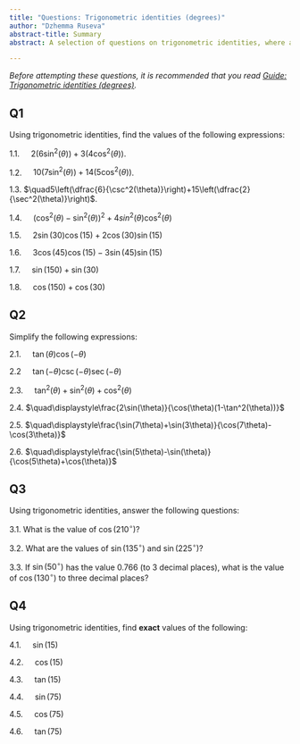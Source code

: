 ```yaml
---
title: "Questions: Trigonometric identities (degrees)"
author: "Dzhemma Ruseva"
abstract-title: Summary
abstract: A selection of questions on trigonometric identities, where angles are measured in degrees.

---
```


*Before attempting these questions, it is recommended that you read [Guide: Trigonometric identities (degrees)](../studyguides/trigonometricidentities-degrees.qmd).*


## Q1 {-}

Using trigonometric identities, find the values of the following expressions:

1.1.  $\quad2(6\sin^2(\theta))+3(4\cos^2(\theta))$.

1.2.  $\quad10(7\sin^2(\theta))+14(5\cos^2(\theta))$.

1.3.  $\quad5\left(\dfrac{6}{\csc^2(\theta)}\right)+15\left(\dfrac{2}{\sec^2(\theta)}\right)$.

1.4.  $\quad(\cos^2(\theta)-\sin^2(\theta))^2 + 4sin^2(\theta)\cos^2(\theta)$

<!-- 1.5.  $\quad7\cos(90-\theta)\sin(\theta)+7\sin(90-\theta)\cos(\theta)$ -->

<!-- 1.6.  $\quad6\sin(\theta+2\pi)\sin(\theta+4\pi)+6\cos(\theta-2\pi)\cos(\theta-4\pi)$ -->

1.5.  $\quad2\sin(30)\cos(15)+2\cos(30)\sin(15)$

1.6.  $\quad3\cos(45)\cos(15)-3\sin(45)\sin(15)$

1.7.  $\quad\sin(150)+\sin(30)$

1.8. $\quad\cos(150)+\cos(30)$


## Q2 {-}

Simplify the following expressions:

2.1. $\quad\tan(\theta)\cos(-\theta)$

2.2  $\quad\tan(-\theta)\csc(-\theta)\sec(-\theta)$

2.3. $\quad\tan^2(\theta)+\sin^2(\theta)+\cos^2(\theta)$

2.4. $\quad\displaystyle\frac{2\sin(\theta)}{\cos(\theta)(1-\tan^2(\theta))}$

<!-- 2.5. $\quad\sin(90+\theta)-\sin(90-\theta)$ -->

2.5. $\quad\displaystyle\frac{\sin(7\theta)+\sin(3\theta)}{\cos(7\theta)-\cos(3\theta)}$

2.6. $\quad\displaystyle\frac{\sin(5\theta)-\sin(\theta)}{\cos(5\theta)+\cos(\theta)}$
 
## Q3 {-}

Using trigonometric identities, answer the following questions:

3.1. What is the value of $\cos(210^\circ)$?

3.2. What are the values of $\sin(135^\circ)$ and $\sin(225^\circ)$?

3.3. If $\sin(50^\circ)$ has the value $0.766$ (to $3$ decimal places), what is the value of $\cos(130^\circ)$ to three decimal places?

## Q4 {-}

Using trigonometric identities, find **exact** values of the following:

4.1. $\quad\sin(15)$

4.2. $\quad\cos(15)$

4.3. $\quad\tan(15)$

4.4. $\quad\sin(75)$

4.5. $\quad\cos(75)$

4.6. $\quad\tan(75)$




